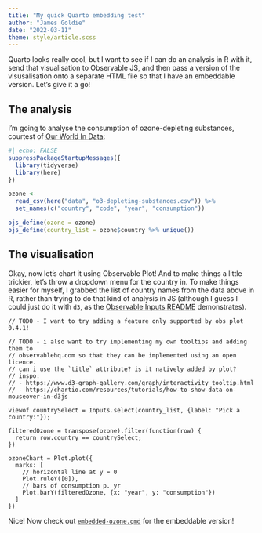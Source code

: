 ```yaml
---
title: "My quick Quarto embedding test"
author: "James Goldie"
date: "2022-03-11"
theme: style/article.scss
---
```


Quarto looks really cool, but I want to see if I can do an analysis in R with it, send that visualisation to Observable JS, and then pass a version of the visusalisation onto a separate HTML file so that I have an embeddable version. Let's give it a go!

## The analysis

I'm going to analyse the consumption of ozone-depleting substances, courtest of [Our World In Data](https://ourworldindata.org/ozone-layer):

```r
#| echo: FALSE
suppressPackageStartupMessages({
  library(tidyverse)
  library(here)
})

ozone <-
  read_csv(here("data", "o3-depleting-substances.csv")) %>%
  set_names(c("country", "code", "year", "consumption"))

ojs_define(ozone = ozone)
ojs_define(country_list = ozone$country %>% unique())

```

## The visualisation

Okay, now let's chart it using Observable Plot! And to make things a little trickier, let's throw a dropdown menu for the country in. To make things easier for myself, I grabbed the list of country names from the data above in R, rather than trying to do that kind of analysis in JS (although I guess I could just do it with `d3`, as the [Observable Inputs README](https://github.com/observablehq/inputs#Select) demonstrates).

```ojs

// TODO - I want to try adding a feature only supported by obs plot 0.4.1!

// TODO - i also want to try implementing my own tooltips and adding them to
// observablehq.com so that they can be implemented using an open licence.
// can i use the `title` attribute? is it natively added by plot? 
// inspo:
// - https://www.d3-graph-gallery.com/graph/interactivity_tooltip.html
// - https://chartio.com/resources/tutorials/how-to-show-data-on-mouseover-in-d3js

viewof countrySelect = Inputs.select(country_list, {label: "Pick a country:"});

filteredOzone = transpose(ozone).filter(function(row) {
  return row.country == countrySelect;
})

ozoneChart = Plot.plot({
  marks: [
    // horizontal line at y = 0
    Plot.ruleY([0]),
    // bars of consumption p. yr
    Plot.barY(filteredOzone, {x: "year", y: "consumption"})
  ]
})
```


Nice! Now check out [`embedded-ozone.qmd`](embedded-ozone.html) for the embeddable version!
